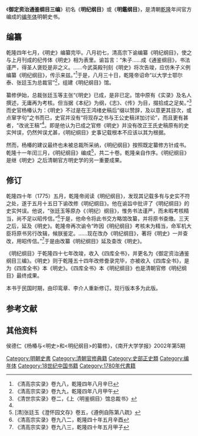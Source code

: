 《'''御定资治通鉴纲目三编'''》初名《'''明纪纲目'''》或《'''明鑑纲目'''》，是清朝[[乾隆|乾隆]]年间官方编成的[[编年体|编年体]]明朝史书。

== 编纂 ==
乾隆四年七月，《明史》编纂完毕。八月初七，清高宗下谕编纂《明纪纲目》，使之与上月刊成的纪传体《明史》相为表里。谕旨言：“朱子……成《通鉴纲目》，书法谨严，得圣人褒贬是非之义。……今武英殿刊刻《明史》将次告竣，应仿朱子义例编纂《明纪纲目》，传示来兹。”<ref>《清高宗实录》卷九八，乾隆四年八月辛巳</ref>于是，八月三十日，乾隆帝诏命“以大学士鄂尔泰、张廷玉为总裁官”<ref>《清高宗实录》卷九九，乾隆四年八月甲午</ref>，组建《明纪纲目》馆。

纂修伊始，总裁张廷玉等主张“《明史》已成，是非已定。馆中原有《实录》及名人撰述，无庸再为考核。但当据《本纪》为纲，《志》、《传》为目，掇拾成之足矣。”<ref name="#1">《清世宗实录》卷二，《上〈明鉴纲目〉馆总裁书》</ref>而史官杨椿认为：《明史》不过是在王鸿绪史稿后“缀以赞辞，及以意更其目次，或点窜字句”之书而已，史官并没有“将现存之书与王公史稿详加讨论”，而且更有甚者，“改讹王稿”<ref name="#1"/>。即是他认为已成之官修《明史》并没有改正王氏史稿原有的史实舛误，仍然舛误尤甚，《明纪纲目》史事记载根本不应该以其为根据。

然而，杨椿的建议最终也未被总裁所采纳，《明纪纲目》按照既定纂修方针成书。乾隆十一年闰三月，《明纪纲目》编成<ref>[清]张廷玉《澄怀园文存》卷五，《遵例自陈第八疏》</ref>，共二十卷。乾隆亲自作序。《明纪纲目》是继《明史》之后清朝官方明史学的另一重要成果。

== 修订 ==
乾隆四十年（1775）五月，乾隆帝阅读《明纪纲目》，发现其记载多有与史实不符之处，遂于五月十五日下谕改修《明纪纲目》。他在谕旨中批评了《明纪纲目》的史实舛误。他说，“张廷玉等原办《（明纪）纲目》，惟务书法谨严，而未暇考核精当，尚不足以昭传信。”<ref>《清高宗实录》卷九八二，乾隆四十年五月辛酉</ref>于是，他命令将此书交方略馆改纂，并将原书查缴。三天之后，延及《明史》。乾隆帝再次谕令“昨因《明纪纲目》考核未为精当，命军机大臣将原书另行改辑，候朕鉴定。……现在改办《明纪纲目》，著将《明史》一并查改，用昭传信。”<ref>《清高宗实录》卷九八三，乾隆四十年五月甲子</ref>于是由改纂《明纪纲目》延及查改《明史》。

《明纪纲目》于乾隆四十七年改竣，收入《四库全书》，并更名为《御定资治通鉴纲目三编》。《明史》则于乾隆五十四年改修誊录完毕，亦被收入《四库全书》，是为《四库全书》本《明史》。《四库全书》本《明纪纲目》也是清朝官修《明纪纲目》最终成果。

本书于民国时期，由印鸾章、李介人重新修订。现行版本多为此版。

== 参考文献 ==
{{Reflist|30em}}

== 其他资料 ==
侯德仁《杨椿与<明史>和<明纪纲目>的纂修》，《南开大学学报》2002年第5期

[[Category:明朝史書|Category:明朝史書]]
[[Category:清朝官修典籍|Category:清朝官修典籍]]
[[Category:史部正史類|Category:史部正史類]]
[[Category:编年体|Category:编年体]]
[[Category:18世纪中国书籍|Category:18世纪中国书籍]]
[[Category:1780年代書籍|Category:1780年代書籍]]